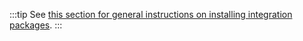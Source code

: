 :::tip
See [this section for general instructions on installing integration packages](/v0.2/docs/how_to/installation#installing-integration-packages).
:::
